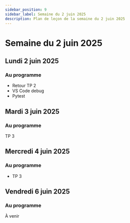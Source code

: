```yaml
---
sidebar_position: 9
sidebar_label: Semaine du 2 juin 2025
description: Plan de leçon de la semaine du 2 juin 2025
---
```


# Semaine du 2 juin 2025

## Lundi 2 juin 2025

### Au programme

- Retour TP 2
- VS Code debug
- Pytest

## Mardi 3 juin 2025

### Au programme

TP 3

## Mercredi 4 juin 2025

### Au programme

- TP 3

## Vendredi 6 juin 2025

### Au programme

À venir